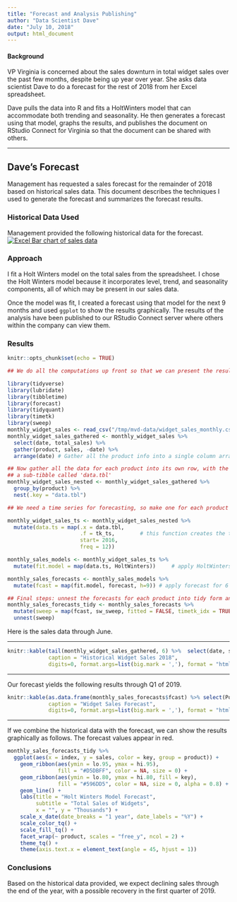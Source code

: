 ```yaml
---
title: "Forecast and Analysis Publishing"
author: "Data Scientist Dave"
date: "July 10, 2018"
output: html_document
---
```

#### Background

VP Virginia is concerned about the sales downturn in total widget sales over the past few months, despite being up year over year. She asks data scientist Dave to do a forecast for the rest of 2018 from her Excel spreadsheet.

Dave pulls the data into R and fits a HoltWinters model that can accommodate both trending and seasonality. He then generates a forecast using that model, graphs the results, and publishes the document on RStudio Connect for Virginia so that the document can be shared with others.

---

## Dave's Forecast

Management has requested a sales forecast for the remainder of 2018 based on historical sales data. This document describes the techniques I used to generate the forecast and summarizes the forecast results.

### Historical Data Used

Management provided the following historical data for the forecast.
[![Excel Bar chart of sales data](MVD-monthly-sales-screenshot.jpg)](http://MVD-monthly-sales-screenshot.jpg)

### Approach

I fit a Holt Winters model on the total sales from the spreadsheet. I chose the Holt Winters model because it incorporates level, trend, and seasonality components, all of which may be present in our sales data.

Once the model was fit, I created a forecast using that model for the next 9 months and used `ggplot` to show the results graphically. The results of the analysis have been published to our RStudio Connect server where others within the company can view them.

### Results


```r
knitr::opts_chunk$set(echo = TRUE)

## We do all the computations up front so that we can present the results in report form.

library(tidyverse)
library(lubridate)
library(tibbletime)
library(forecast)
library(tidyquant)
library(timetk)
library(sweep)
monthly_widget_sales <- read_csv("/tmp/mvd-data/widget_sales_monthly.csv") # Read in the data
monthly_widget_sales_gathered <- monthly_widget_sales %>% 
  select(date, total_sales) %>% 
  gather(product, sales, -date) %>%
  arrange(date) # Gather all the product info into a single column arranged 

## Now gather all the data for each product into its own row, with the sales becoming
## a sub-tibble called 'data.tbl'
monthly_widget_sales_nested <- monthly_widget_sales_gathered %>%
  group_by(product) %>%
  nest(.key = "data.tbl")

## We need a time series for forecasting, so make one for each product

monthly_widget_sales_ts <- monthly_widget_sales_nested %>%
  mutate(data.ts = map(.x = data.tbl,
                       .f = tk_ts,        # this function creates the time series
                       start= 2016,
                       freq = 12))

monthly_sales_models <- monthly_widget_sales_ts %>%
  mutate(fit.model = map(data.ts, HoltWinters))     # apply HoltWinters model and put output in data.ts

monthly_sales_forecasts <- monthly_sales_models %>%
  mutate(fcast = map(fit.model, forecast, h=9)) # apply forecast for 6 months

## Final steps: unnest the forecasts for each product into tidy form and then plot results
monthly_sales_forecasts_tidy <- monthly_sales_forecasts %>%
  mutate(sweep = map(fcast, sw_sweep, fitted = FALSE, timetk_idx = TRUE)) %>%
  unnest(sweep)

```


Here is the sales data through June.

---

```r
knitr::kable(tail(monthly_widget_sales_gathered, 6) %>%  select(date, sales), 
             caption = "Historical Widget Sales 2018",
             digits=0, format.args=list(big.mark = ','), format = "html", table.attr = "style='width:30%;'")
```

---

Our forecast yields the following results through Q1 of 2019.
```r
knitr::kable(as.data.frame(monthly_sales_forecasts$fcast) %>% select(Point.Forecast), 
             caption = "Widget Sales Forecast",
             digits=0, format.args=list(big.mark = ','), format = "html", table.attr = "style='width:30%;'")
```

---

If we combine the historical data with the forecast, we can show the results graphically as follows. The forecast values appear in red.

```r
monthly_sales_forecasts_tidy %>%
  ggplot(aes(x = index, y = sales, color = key, group = product)) +
    geom_ribbon(aes(ymin = lo.95, ymax = hi.95), 
                fill = "#D5DBFF", color = NA, size = 0) +
    geom_ribbon(aes(ymin = lo.80, ymax = hi.80, fill = key), 
                fill = "#596DD5", color = NA, size = 0, alpha = 0.8) +
    geom_line() +
    labs(title = "Holt Winters Model Forecast",
         subtitle = "Total Sales of Widgets",
         x = "", y = "Thousands") +
    scale_x_date(date_breaks = "1 year", date_labels = "%Y") +
    scale_color_tq() +
    scale_fill_tq() +
    facet_wrap(~ product, scales = "free_y", ncol = 2) +
    theme_tq() +
    theme(axis.text.x = element_text(angle = 45, hjust = 1))
```

### Conclusions
Based on the historical data provided, we expect declining sales through the end of the year, with a possible recovery in the first quarter of 2019.

